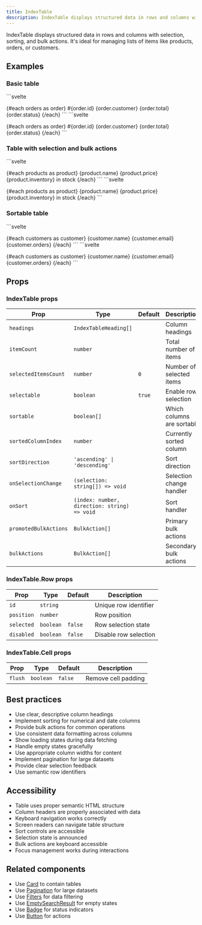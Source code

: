 ```yaml
---
title: IndexTable
description: IndexTable displays structured data in rows and columns with selection, sorting, and bulk actions.
---
```



IndexTable displays structured data in rows and columns with selection, sorting, and bulk actions. It's ideal for managing lists of items like products, orders, or customers.

## Examples

### Basic table

<Tabs>
<TabItem label="Preview">
```svelte
<script>
  import { IndexTable, Card, Text, Badge } from 'svelte-polaris';

  const orders = [
    { id: '1001', customer: 'John Doe', total: '$24.90', status: 'paid' },
    { id: '1002', customer: 'Jane Smith', total: '$18.50', status: 'pending' },
    { id: '1003', customer: 'Bob Johnson', total: '$31.20', status: 'paid' }
  ];

  const headings = [
    { title: 'Order' },
    { title: 'Customer' },
    { title: 'Total' },
    { title: 'Status' }
  ];
</script>

<Card>
  <IndexTable
    itemCount={orders.length}
    headings={headings}
    selectable={false}
  >
    {#each orders as order}
      <IndexTable.Row id={order.id} position={orders.indexOf(order)}>
        <IndexTable.Cell>
          <Text fontWeight="semibold">#{order.id}</Text>
        </IndexTable.Cell>
        <IndexTable.Cell>
          <Text>{order.customer}</Text>
        </IndexTable.Cell>
        <IndexTable.Cell>
          <Text>{order.total}</Text>
        </IndexTable.Cell>
        <IndexTable.Cell>
          <Badge tone={order.status === 'paid' ? 'success' : 'warning'}>
            {order.status}
          </Badge>
        </IndexTable.Cell>
      </IndexTable.Row>
    {/each}
  </IndexTable>
</Card>
```
</TabItem>
<TabItem label="Code">
```svelte
<script>
  import { IndexTable, Card, Text, Badge } from 'svelte-polaris';

  const orders = [
    { id: '1001', customer: 'John Doe', total: '$24.90', status: 'paid' },
    { id: '1002', customer: 'Jane Smith', total: '$18.50', status: 'pending' },
    { id: '1003', customer: 'Bob Johnson', total: '$31.20', status: 'paid' }
  ];

  const headings = [
    { title: 'Order' },
    { title: 'Customer' },
    { title: 'Total' },
    { title: 'Status' }
  ];
</script>

<Card>
  <IndexTable
    itemCount={orders.length}
    headings={headings}
    selectable={false}
  >
    {#each orders as order}
      <IndexTable.Row id={order.id} position={orders.indexOf(order)}>
        <IndexTable.Cell>
          <Text fontWeight="semibold">#{order.id}</Text>
        </IndexTable.Cell>
        <IndexTable.Cell>
          <Text>{order.customer}</Text>
        </IndexTable.Cell>
        <IndexTable.Cell>
          <Text>{order.total}</Text>
        </IndexTable.Cell>
        <IndexTable.Cell>
          <Badge tone={order.status === 'paid' ? 'success' : 'warning'}>
            {order.status}
          </Badge>
        </IndexTable.Cell>
      </IndexTable.Row>
    {/each}
  </IndexTable>
</Card>
```
</TabItem>
</Tabs>

### Table with selection and bulk actions

<Tabs>
<TabItem label="Preview">
```svelte
<script>
  import { IndexTable, Card, Text, Button, ButtonGroup } from 'svelte-polaris';

  const products = [
    { id: 'p1', name: 'T-Shirt', price: '$19.99', inventory: 45 },
    { id: 'p2', name: 'Jeans', price: '$49.99', inventory: 23 },
    { id: 'p3', name: 'Sneakers', price: '$79.99', inventory: 12 }
  ];

  let selectedItems = [];

  const headings = [
    { title: 'Product' },
    { title: 'Price' },
    { title: 'Inventory' }
  ];

  function handleSelectionChange(selection) {
    selectedItems = selection;
  }

  function handleBulkEdit() {
    console.log('Bulk edit:', selectedItems);
  }

  function handleBulkDelete() {
    console.log('Bulk delete:', selectedItems);
  }
</script>

<Card>
  <IndexTable
    itemCount={products.length}
    headings={headings}
    selectedItemsCount={selectedItems.length}
    onSelectionChange={handleSelectionChange}
    promotedBulkActions={[
      {
        content: 'Edit products',
        onAction: handleBulkEdit
      }
    ]}
    bulkActions={[
      {
        content: 'Delete products',
        onAction: handleBulkDelete
      }
    ]}
  >
    {#each products as product}
      <IndexTable.Row 
        id={product.id} 
        position={products.indexOf(product)}
        selected={selectedItems.includes(product.id)}
      >
        <IndexTable.Cell>
          <Text fontWeight="semibold">{product.name}</Text>
        </IndexTable.Cell>
        <IndexTable.Cell>
          <Text>{product.price}</Text>
        </IndexTable.Cell>
        <IndexTable.Cell>
          <Text>{product.inventory} in stock</Text>
        </IndexTable.Cell>
      </IndexTable.Row>
    {/each}
  </IndexTable>
</Card>
```
</TabItem>
<TabItem label="Code">
```svelte
<script>
  import { IndexTable, Card, Text, Button, ButtonGroup } from 'svelte-polaris';

  const products = [
    { id: 'p1', name: 'T-Shirt', price: '$19.99', inventory: 45 },
    { id: 'p2', name: 'Jeans', price: '$49.99', inventory: 23 },
    { id: 'p3', name: 'Sneakers', price: '$79.99', inventory: 12 }
  ];

  let selectedItems = [];

  const headings = [
    { title: 'Product' },
    { title: 'Price' },
    { title: 'Inventory' }
  ];

  function handleSelectionChange(selection) {
    selectedItems = selection;
  }

  function handleBulkEdit() {
    console.log('Bulk edit:', selectedItems);
  }

  function handleBulkDelete() {
    console.log('Bulk delete:', selectedItems);
  }
</script>

<Card>
  <IndexTable
    itemCount={products.length}
    headings={headings}
    selectedItemsCount={selectedItems.length}
    onSelectionChange={handleSelectionChange}
    promotedBulkActions={[
      {
        content: 'Edit products',
        onAction: handleBulkEdit
      }
    ]}
    bulkActions={[
      {
        content: 'Delete products',
        onAction: handleBulkDelete
      }
    ]}
  >
    {#each products as product}
      <IndexTable.Row 
        id={product.id} 
        position={products.indexOf(product)}
        selected={selectedItems.includes(product.id)}
      >
        <IndexTable.Cell>
          <Text fontWeight="semibold">{product.name}</Text>
        </IndexTable.Cell>
        <IndexTable.Cell>
          <Text>{product.price}</Text>
        </IndexTable.Cell>
        <IndexTable.Cell>
          <Text>{product.inventory} in stock</Text>
        </IndexTable.Cell>
      </IndexTable.Row>
    {/each}
  </IndexTable>
</Card>
```
</TabItem>
</Tabs>

### Sortable table

<Tabs>
<TabItem label="Preview">
```svelte
<script>
  import { IndexTable, Card, Text } from 'svelte-polaris';

  let customers = [
    { id: 'c1', name: 'Alice Brown', email: 'alice@example.com', orders: 12 },
    { id: 'c2', name: 'Bob Wilson', email: 'bob@example.com', orders: 8 },
    { id: 'c3', name: 'Carol Davis', email: 'carol@example.com', orders: 15 }
  ];

  let sortedBy = null;
  let sortDirection = 'ascending';

  const headings = [
    { title: 'Name' },
    { title: 'Email' },
    { title: 'Orders', sortable: true }
  ];

  function handleSort(index, direction) {
    sortedBy = index;
    sortDirection = direction;
    
    if (index === 2) { // Orders column
      customers = [...customers].sort((a, b) => {
        const multiplier = direction === 'ascending' ? 1 : -1;
        return (a.orders - b.orders) * multiplier;
      });
    }
  }
</script>

<Card>
  <IndexTable
    itemCount={customers.length}
    headings={headings}
    selectable={false}
    sortable={[false, false, true]}
    sortedColumnIndex={sortedBy}
    sortDirection={sortDirection}
    onSort={handleSort}
  >
    {#each customers as customer}
      <IndexTable.Row id={customer.id} position={customers.indexOf(customer)}>
        <IndexTable.Cell>
          <Text fontWeight="semibold">{customer.name}</Text>
        </IndexTable.Cell>
        <IndexTable.Cell>
          <Text>{customer.email}</Text>
        </IndexTable.Cell>
        <IndexTable.Cell>
          <Text>{customer.orders}</Text>
        </IndexTable.Cell>
      </IndexTable.Row>
    {/each}
  </IndexTable>
</Card>
```
</TabItem>
<TabItem label="Code">
```svelte
<script>
  import { IndexTable, Card, Text } from 'svelte-polaris';

  let customers = [
    { id: 'c1', name: 'Alice Brown', email: 'alice@example.com', orders: 12 },
    { id: 'c2', name: 'Bob Wilson', email: 'bob@example.com', orders: 8 },
    { id: 'c3', name: 'Carol Davis', email: 'carol@example.com', orders: 15 }
  ];

  let sortedBy = null;
  let sortDirection = 'ascending';

  const headings = [
    { title: 'Name' },
    { title: 'Email' },
    { title: 'Orders', sortable: true }
  ];

  function handleSort(index, direction) {
    sortedBy = index;
    sortDirection = direction;
    
    if (index === 2) { // Orders column
      customers = [...customers].sort((a, b) => {
        const multiplier = direction === 'ascending' ? 1 : -1;
        return (a.orders - b.orders) * multiplier;
      });
    }
  }
</script>

<Card>
  <IndexTable
    itemCount={customers.length}
    headings={headings}
    selectable={false}
    sortable={[false, false, true]}
    sortedColumnIndex={sortedBy}
    sortDirection={sortDirection}
    onSort={handleSort}
  >
    {#each customers as customer}
      <IndexTable.Row id={customer.id} position={customers.indexOf(customer)}>
        <IndexTable.Cell>
          <Text fontWeight="semibold">{customer.name}</Text>
        </IndexTable.Cell>
        <IndexTable.Cell>
          <Text>{customer.email}</Text>
        </IndexTable.Cell>
        <IndexTable.Cell>
          <Text>{customer.orders}</Text>
        </IndexTable.Cell>
      </IndexTable.Row>
    {/each}
  </IndexTable>
</Card>
```
</TabItem>
</Tabs>

## Props

### IndexTable props

| Prop | Type | Default | Description |
|------|------|---------|-------------|
| `headings` | `IndexTableHeading[]` | | Column headings |
| `itemCount` | `number` | | Total number of items |
| `selectedItemsCount` | `number` | `0` | Number of selected items |
| `selectable` | `boolean` | `true` | Enable row selection |
| `sortable` | `boolean[]` | | Which columns are sortable |
| `sortedColumnIndex` | `number` | | Currently sorted column |
| `sortDirection` | `'ascending' \| 'descending'` | | Sort direction |
| `onSelectionChange` | `(selection: string[]) => void` | | Selection change handler |
| `onSort` | `(index: number, direction: string) => void` | | Sort handler |
| `promotedBulkActions` | `BulkAction[]` | | Primary bulk actions |
| `bulkActions` | `BulkAction[]` | | Secondary bulk actions |

### IndexTable.Row props

| Prop | Type | Default | Description |
|------|------|---------|-------------|
| `id` | `string` | | Unique row identifier |
| `position` | `number` | | Row position |
| `selected` | `boolean` | `false` | Row selection state |
| `disabled` | `boolean` | `false` | Disable row selection |

### IndexTable.Cell props

| Prop | Type | Default | Description |
|------|------|---------|-------------|
| `flush` | `boolean` | `false` | Remove cell padding |

## Best practices

- Use clear, descriptive column headings
- Implement sorting for numerical and date columns
- Provide bulk actions for common operations
- Use consistent data formatting across columns
- Show loading states during data fetching
- Handle empty states gracefully
- Use appropriate column widths for content
- Implement pagination for large datasets
- Provide clear selection feedback
- Use semantic row identifiers

## Accessibility

- Table uses proper semantic HTML structure
- Column headers are properly associated with data
- Keyboard navigation works correctly
- Screen readers can navigate table structure
- Sort controls are accessible
- Selection state is announced
- Bulk actions are keyboard accessible
- Focus management works during interactions

## Related components

- Use [Card](/getting-started/card) to contain tables
- Use [Pagination](/getting-started/pagination) for large datasets
- Use [Filters](/getting-started/filters) for data filtering
- Use [EmptySearchResult](/getting-started/empty-search-result) for empty states
- Use [Badge](/getting-started/badge) for status indicators
- Use [Button](/getting-started/button) for actions
